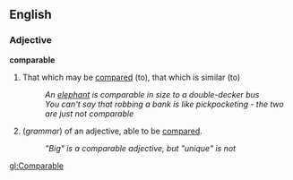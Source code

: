 ==English==
===Adjective===
'''comparable''' <!--is "comparable" not comparable? :-) -->

#That which may be [[compare]]d (to), that which is similar (to)
#:''An [[elephant]] is comparable in size to a double-decker bus''
#:''You can't say that robbing a bank is like pickpocketing - the two are just not comparable''
#(''grammar'') of an adjective, able to be [[compare]]d.
#:''"Big" is a comparable adjective, but "unique" is not''

[[gl:Comparable]]